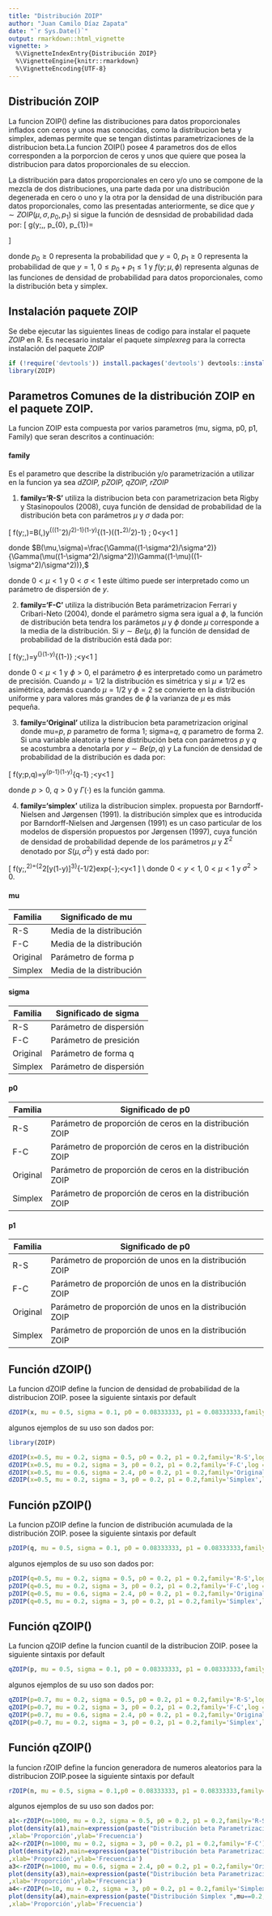 ```yaml
---
title: "Distribución ZOIP"
author: "Juan Camilo Díaz Zapata"
date: "`r Sys.Date()`"
output: rmarkdown::html_vignette
vignette: >
  %\VignetteIndexEntry{Distribución ZOIP}
  %\VignetteEngine{knitr::rmarkdown}
  %\VignetteEncoding{UTF-8}
---
```


## Distribución ZOIP

La funcion ZOIP() define las distribuciones para datos proporcionales inflados con ceros y unos mas conocidas, como la distribucion beta y simplex, ademas permite que se tengan distintas parametrizaciones de la distribucion beta.La funcion ZOIP() posee 4 parametros dos de ellos corresponden a la porporcion de ceros y unos que quiere que posea la distribucion para datos proporcionales de su eleccion.
    
La distribución para datos proporcionales en cero y/o uno se compone de la mezcla de dos distribuciones, una parte dada por una distribución degenerada en cero o uno y la otra por la densidad de una distribución para datos proporcionales, como las presentadas anteriormente, se dice que $y \sim ZOIP(\mu,\sigma, p_0, p_1)$ si sigue la función de desnsidad de probabilidad dada por:
\[
g(y;\mu,\sigma, p_{0}, p_{1})=
\begin{cases}
p_{0} & \text{Si}\ y=0,\\
p_{1} & \text{Si}\ y=1,\\
(1-p_{0}-p_{1})f(y;\mu,\sigma) & \text{Si}\ y \in (0,1)
\end{cases}
\]

donde $p_{0} \geq 0$ representa la probabilidad que $y=0$, $p_{1} \geq 0$ representa la probabilidad de que $y=1$, $0\leq p_{0}+p_{1}\leq 1$ y $f(y;\mu,\phi)$ representa algunas de las funciones de densidad de probabilidad para datos proporcionales, como la distribución beta y simplex.

## Instalación paquete ZOIP

Se debe ejecutar las siguientes lineas de codigo para instalar el paquete *ZOIP* en R. Es necesario instalar el paquete *simplexreg* para la correcta instalación del paquete *ZOIP*

```r
if (!require('devtools')) install.packages('devtools') devtools::install_github('jucdiaz/ZOIP', force=TRUE)
library(ZOIP)
```
## Parametros Comunes de la distribución ZOIP en el paquete ZOIP.

La funcion ZOIP esta compuesta por varios parametros (mu, sigma, p0, p1, Family) que seran descritos a continuación:

#### family

Es el parametro que describe la distribución y/o parametrización a utilizar en la funcion ya sea *dZOIP, pZOIP, qZOIP, rZOIP*

1. **family='R-S'** utiliza la distribucion beta con parametrizacion beta Rigby y Stasinopoulos (2008), cuya función de densidad de probabilidad de la distribución beta con parámetros $\mu$ y $\sigma$ dada por:

\[
f(y;\mu,\sigma)=B(\mu,\sigma)y^{\mu((1-\sigma^2)/\sigma^2)-1}(1-y)^{(1-\mu)((1-\sigma^2)/\sigma^2)-1} \quad; 0<y<1 
\]

donde $B(\mu,\sigma)=\frac{\Gamma((1-\sigma^2)/\sigma^2)}{\Gamma(\mu((1-\sigma^2)/\sigma^2))\Gamma((1-\mu)((1-\sigma^2)/\sigma^2))},$

donde $0<\mu<1$ y $0<\sigma<1$ este último puede ser interpretado como un parámetro de dispersión de *y*.

2. **family='F-C'** utiliza la distribución Beta parámetrizacion Ferrari y Cribari-Neto (2004), donde el parámetro sigma sera igual a $\phi$, la función de distribución beta tendra los parámetos $\mu$ y $\phi$ donde $\mu$ corresponde a la media de la distribución. Si $y \sim Be(\mu,\phi)$ la función de densidad de probabilidad de la distribución está dada por:

\[
f(y;\mu,\phi)=\frac{\Gamma(\phi)}{\Gamma(\mu\phi)\Gamma((1-\mu)\phi)}y^{\mu\phi-1}(1-y)^{(1-\mu)\phi-1} \quad;\quad  0<y<1 
\]

donde $0<\mu<1$ y $\phi>0$, el parámetro $\phi$ es interpretado como un parámetro de precisión. Cuando $\mu=1/2$ la distribución es simétrica y si $\mu\neq1/2$ es asimétrica, además cuando $\mu=1/2$ y $\phi=2$ se convierte en la distribución uniforme y para valores más grandes de $\phi$ la varianza de $\mu$ es más pequeña.

3. **family='Original'** utiliza la distribucion beta parametrizacion original donde mu=$p$, $p$ parametro de forma 1; sigma=$q$, $q$ parametro de forma 2. 
Si una variable aleatoria $y$ tiene distribución beta con parámetros $p$ y $q$ se acostumbra a denotarla por $y \sim Be(p,q)$ y La función de densidad de probabilidad de la distribución es dada por:

\[
f(y;p,q)=\frac{\Gamma(p+q)}{\Gamma(p)\Gamma(q)}y^{p-1}(1-y)^{q-1} \quad;\quad  0<y<1 
\]

donde $p>0$, $q>0$ y $\Gamma(\cdot)$ es la función gamma.

4. **family='simplex'** utiliza la distribucion simplex. propuesta por Barndorff-Nielsen and Jørgensen (1991). la distribución simplex que es introducida por Barndorff-Nielsen and Jørgensen (1991) es un caso particular de los modelos de dispersión propuestos por Jørgensen (1997), cuya función de densidad de probabilidad depende de los parámetros $\mu$ y $\Sigma^{2}$ denotado por $S(\mu, \sigma^{2})$ y está dado por:

\[
f(y;\mu,\sigma^2)=\left\{2\pi\sigma^2[y(1-y)]^3\right\}^{-1/2}exp\left\{-\frac{(y-\mu)^2}{2\sigma^2y(1-y)\mu^2(1-\mu)^2}\right\}\quad;\quad 0<y<1
\]
\\
donde $0<y<1$, $0<\mu<1$ y $\sigma^{2}>0$.

#### mu
Familia | Significado de mu
----------------- | -------------------
R-S| Media de la distribución
F-C | Media de la distribución
Original | Parámetro de forma p
Simplex | Media de la distribución

#### sigma
Familia | Significado de sigma
----------------- | -------------------
R-S| Parámetro de dispersión
F-C | Parámetro de presición
Original | Parámetro de forma q
Simplex | Parámetro de dispersión

#### p0
Familia | Significado de p0
----------------- | -------------------
R-S| Parámetro de proporción de ceros en la distribución ZOIP
F-C | Parámetro de proporción de ceros en la distribución ZOIP
Original | Parámetro de proporción de ceros en la distribución ZOIP
Simplex | Parámetro de proporción de ceros en la distribución ZOIP

#### p1
Familia | Significado de p0
----------------- | -------------------
R-S| Parámetro de proporción de unos en la distribución ZOIP
F-C | Parámetro de proporción de unos en la distribución ZOIP
Original | Parámetro de proporción de unos en la distribución ZOIP
Simplex | Parámetro de proporción de unos en la distribución ZOIP

## Función dZOIP()

La funcion dZOIP define la funcion de densidad de probabilidad de la distribucion ZOIP. posee la siguiente sintaxis por default

```r
dZOIP(x, mu = 0.5, sigma = 0.1, p0 = 0.08333333, p1 = 0.08333333,family='R-S', log = FALSE)
```
algunos ejemplos de su uso son dados por:

```r
library(ZOIP)
```

```r
dZOIP(x=0.5, mu = 0.2, sigma = 0.5, p0 = 0.2, p1 = 0.2,family='R-S',log = FALSE)
dZOIP(x=0.5, mu = 0.2, sigma = 3, p0 = 0.2, p1 = 0.2,family='F-C',log = FALSE)
dZOIP(x=0.5, mu = 0.6, sigma = 2.4, p0 = 0.2, p1 = 0.2,family='Original',log = FALSE)
dZOIP(x=0.5, mu = 0.2, sigma = 3, p0 = 0.2, p1 = 0.2,family='Simplex',log = FALSE)
```
## Función pZOIP()

La funcion pZOIP define la funcion de distribución acumulada de la distribución ZOIP. posee la siguiente sintaxis por default

```r
pZOIP(q, mu = 0.5, sigma = 0.1, p0 = 0.08333333, p1 = 0.08333333,family='R-S',lower.tail = TRUE, log.p = FALSE)
```
algunos ejemplos de su uso son dados por:

```r
pZOIP(q=0.5, mu = 0.2, sigma = 0.5, p0 = 0.2, p1 = 0.2,family='R-S',log = FALSE)
pZOIP(q=0.5, mu = 0.2, sigma = 3, p0 = 0.2, p1 = 0.2,family='F-C',log = FALSE)
pZOIP(q=0.5, mu = 0.6, sigma = 2.4, p0 = 0.2, p1 = 0.2,family='Original',log = FALSE)
pZOIP(q=0.5, mu = 0.2, sigma = 3, p0 = 0.2, p1 = 0.2,family='Simplex',log = FALSE)
```
## Función qZOIP()

La funcion qZOIP define la funcion cuantil de la distribucion ZOIP. posee la siguiente sintaxis por default

```r
qZOIP(p, mu = 0.5, sigma = 0.1, p0 = 0.08333333, p1 = 0.08333333,family='R-S',lower.tail = TRUE, log.p = FALSE)

```
algunos ejemplos de su uso son dados por:

```r
qZOIP(p=0.7, mu = 0.2, sigma = 0.5, p0 = 0.2, p1 = 0.2,family='R-S',log = FALSE)
qZOIP(p=0.7, mu = 0.2, sigma = 3, p0 = 0.2, p1 = 0.2,family='F-C',log = FALSE)
qZOIP(p=0.7, mu = 0.6, sigma = 2.4, p0 = 0.2, p1 = 0.2,family='Original',log = FALSE)
qZOIP(p=0.7, mu = 0.2, sigma = 3, p0 = 0.2, p1 = 0.2,family='Simplex',log = FALSE)
```
## Función qZOIP()

la funcion rZOIP define la funcion generadora de numeros aleatorios para la distribucion ZOIP.posee la siguiente sintaxis por default

```r
rZOIP(n, mu = 0.5, sigma = 0.1,p0 = 0.08333333, p1 = 0.08333333,family='R-S')
```
algunos ejemplos de su uso son dados por:

```r
a1<-rZOIP(n=1000, mu = 0.2, sigma = 0.5, p0 = 0.2, p1 = 0.2,family='R-S')
plot(density(a1),main=expression(paste("Distribución beta Parametrización R-S ",mu==0.2,", ",sigma==0.5,", ", "p0=0.2",", ","p1=0.2"))
,xlab='Proporción',ylab='Frecuencia')
a2<-rZOIP(n=1000, mu = 0.2, sigma = 3, p0 = 0.2, p1 = 0.2,family='F-C')
plot(density(a2),main=expression(paste("Distribución beta Parametrización F-C ",mu==0.2,", ",phi==3,", ", "p0=0.2",", ","p1=0.2"))
,xlab='Proporción',ylab='Frecuencia')
a3<-rZOIP(n=1000, mu = 0.6, sigma = 2.4, p0 = 0.2, p1 = 0.2,family='Original')
plot(density(a3),main=expression(paste("Distribución beta Parametrización Original ",p==0.6,", ",q==2.4,", ", "p0=0.2",", ","p1=0.2"))
,xlab='Proporción',ylab='Frecuencia')
a4<-rZOIP(n=10, mu = 0.2, sigma = 3, p0 = 0.2, p1 = 0.2,family='Simplex')
plot(density(a4),main=expression(paste("Distribución Simplex ",mu==0.2,", ",sigma==3,", ", "p0=0.2",", ","p1=0.2"))
,xlab='Proporción',ylab='Frecuencia')
```

